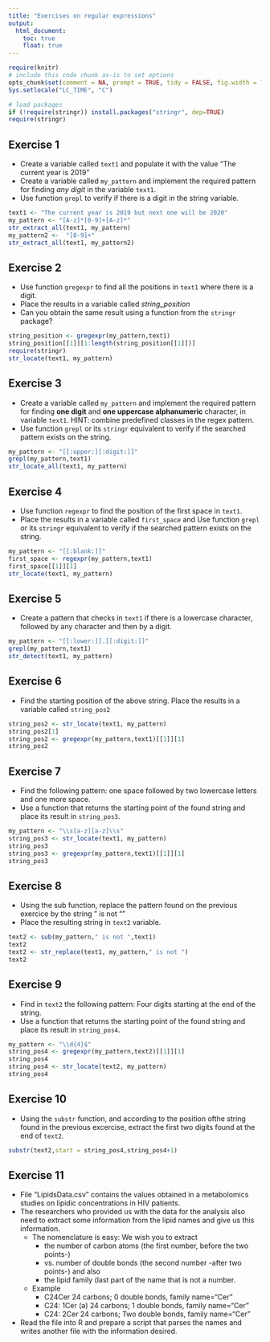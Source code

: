 ---
title: "Exercises on regular expressions"
output: 
  html_document:
    toc: true
    float: true
---

```{r setup, include=FALSE, echo=FALSE}
require(knitr)
# include this code chunk as-is to set options
opts_chunk$set(comment = NA, prompt = TRUE, tidy = FALSE, fig.width = 7, fig.height = 7, echo = FALSE, message = FALSE, warning =FALSE, cache=FALSE, print=FALSE, results=FALSE, include=FALSE)
Sys.setlocale("LC_TIME", "C")
```

```{r, echo=FALSE, message=FALSE}
# load packages
if (!require(stringr)) install.packages("stringr", dep=TRUE)
require(stringr)
```

## Exercise 1

- Create a variable called `text1` and populate it with the value “The current year is 2019”
- Create a variable called `my_pattern` and implement the required pattern for finding *any digit* in the variable `text1`.
- Use function `grepl` to verify if there is a digit in the string variable.

```{r exercise1}
text1 <- "The current year is 2019 but next one will be 2020"
my_pattern <- "[A-z]*[0-9]+[A-z]*"
str_extract_all(text1, my_pattern)
my_pattern2 <-  "[0-9]+"
str_extract_all(text1, my_pattern2)
```


## Exercise 2

- Use function `gregexpr` to find all the positions in `text1` where there is a digit.
- Place the results in a variable called *string_position*
- Can you obtain the same result using a function from the `stringr` package?
```{r exercise2}
string_position <- gregexpr(my_pattern,text1)
string_position[[1]][1:length(string_position[[1]])]
require(stringr)
str_locate(text1, my_pattern)
```

## Exercise 3

- Create a variable called `my_pattern` and implement the required pattern for finding **one digit** and **one uppercase alphanumeric** character, in variable `text1`. HINT: combine predefined classes in the regex pattern.
- Use function `grepl` or its `stringr` equivalent to verify if the searched pattern exists on the string.
```{r exercise3}
my_pattern <- "[[:upper:][:digit:]]"
grepl(my_pattern,text1)
str_locate_all(text1, my_pattern)
```

## Exercise 4
- Use function `regexpr` to find the position of the first space in `text1`.
- Place the results in a variable called `first_space` and Use function `grepl` or its `stringr` equivalent to verify if the searched pattern exists on the string.
```{r exercise4}
my_pattern <- "[[:blank:]]"
first_space <- regexpr(my_pattern,text1)
first_space[[1]][1]
str_locate(text1, my_pattern)
```


## Exercise 5
- Create a pattern that checks in `text1` if there is a lowercase character, followed by any character and then by a digit.
```{r exercise5}
my_pattern <- "[[:lower:]].[[:digit:]]"
grepl(my_pattern,text1)
str_detect(text1, my_pattern)
```


## Exercise 6
- Find the starting position of the above string. Place the results in a variable called `string_pos2`
```{r exercise6}
string_pos2 <- str_locate(text1, my_pattern)
string_pos2[1]
string_pos2 <- gregexpr(my_pattern,text1)[[1]][1]
string_pos2
```

## Exercise 7
- Find the following pattern: one space followed by two lowercase letters and one more space.
- Use a function that returns the starting point of the found string and place its result in `string_pos3`.
```{r exercise7}
my_pattern <- "\\s[a-z][a-z]\\s"
string_pos3 <- str_locate(text1, my_pattern)
string_pos3
string_pos3 <- gregexpr(my_pattern,text1)[[1]][1]
string_pos3
```

## Exercise 8
- Using the sub function, replace the pattern found on the previous exercice by the string " is not ""
- Place the resulting string in `text2` variable.
```{r exercise8}
text2 <- sub(my_pattern," is not ",text1)
text2
text2 <- str_replace(text1, my_pattern," is not ")
text2
```

## Exercise 9
- Find in `text2` the following pattern: Four digits starting at the end of the string.
- Use a function that returns the starting point of the found string and place its result in `string_pos4`.
```{r exercise9}
my_pattern <- "\\d{4}$"
string_pos4 <- gregexpr(my_pattern,text2)[[1]][1]
string_pos4
string_pos4 <- str_locate(text2, my_pattern)
string_pos4
```

## Exercise 10
- Using the `substr` function, and according to the position ofthe string found in the previous excercise, extract the first
two digits found at the end of `text2`.
```{r exercise10}
substr(text2,start = string_pos4,string_pos4+1)
```

## Exercise 11

- File "LipidsData.csv" contains the values obtained in a metabolomics studies on lipidic concentrations in HIV patients.
- The researchers who provided us with the data for the analysis also need to extract some information from the lipid names and give us this information.
    + The nomenclature is easy: We wish you to extract
        - the number of carbon atoms (the first number, before the two points-) 
        - vs. number of double bonds (the second number -after two points-) and also 
        - the lipid family (last part of the name that is not a number.
    + Example
        - C24Cer 24 carbons; 0 double bonds, family name="Cer"
        - C24: 1Cer (a) 24 carbons; 1 double bonds, family name="Cer"
        - C24: 2Cer 24 carbons; Two double bonds, family name="Cer"
        
- Read the file into R and prepare a script that parses the names and writes another file with the information desired.


